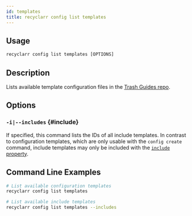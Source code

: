 ```yaml
---
id: templates
title: recyclarr config list templates
---
```


## Usage

```js
recyclarr config list templates [OPTIONS]
```

## Description

Lists available template configuration files in the [Trash Guides repo][1].

[1]: https://trash-guides.info/Recyclarr/recyclarr-configs/

## Options

### `-i|--includes` {#include}

If specified, this command lists the IDs of all include templates. In contrast to configuration
templates, which are only usable with the `config create` command, include templates may only be
included with the [`include` property][include].

[include]: /yaml/config-reference/include.md

## Command Line Examples

```bash
# List available configuration templates
recyclarr config list templates

# List available include templates
recyclarr config list templates --includes
```
